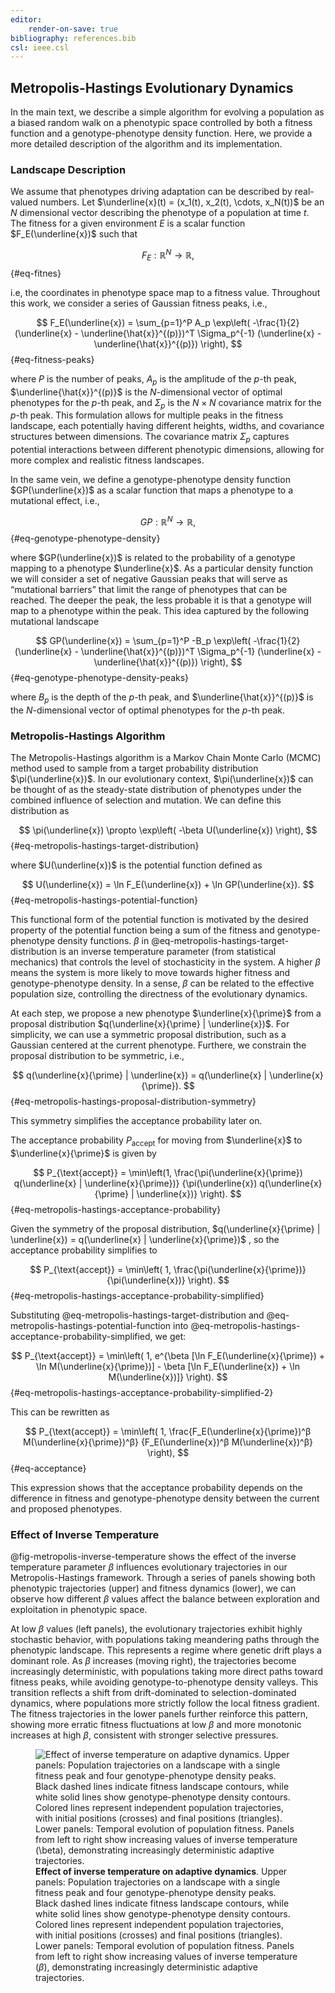 ```yaml
---
editor:
    render-on-save: true
bibliography: references.bib
csl: ieee.csl
---
```


## Metropolis-Hastings Evolutionary Dynamics {#sec-metropolis}

In the main text, we describe a simple algorithm for evolving a population as a
biased random walk on a phenotypic space controlled by both a fitness function
and a genotype-phenotype density function. Here, we provide a more detailed
description of the algorithm and its implementation. 

### Landscape Description

We assume that phenotypes driving adaptation can be described by real-valued
numbers. Let $\underline{x}(t) = (x_1(t), x_2(t), \cdots, x_N(t))$ be an $N$
dimensional vector describing the phenotype of a population at time $t$. The
fitness for a given environment $E$ is a scalar function $F_E(\underline{x})$
such that

$$
F_E: \mathbb{R}^N \to \mathbb{R},
$${#eq-fitnes}

i.e, the coordinates in phenotype space map to a fitness value. Throughout this
work, we consider a series of Gaussian fitness peaks, i.e.,

$$
F_E(\underline{x}) = 
\sum_{p=1}^P A_p 
\exp\left(
    -\frac{1}{2}
    (\underline{x} - \underline{\hat{x}}^{(p)})^T 
    \Sigma_p^{-1} 
    (\underline{x} - \underline{\hat{x}}^{(p)})
\right),
$${#eq-fitness-peaks}

where $P$ is the number of peaks, $A_p$ is the amplitude of the $p$-th peak,
$\underline{\hat{x}}^{(p)}$ is the $N$-dimensional vector of optimal phenotypes
for the $p$-th peak, and $\Sigma_p$ is the $N \times N$ covariance matrix for
the $p$-th peak. This formulation allows for multiple peaks in the fitness
landscape, each potentially having different heights, widths, and covariance
structures between dimensions. The covariance matrix $\Sigma_p$ captures
potential interactions between different phenotypic dimensions, allowing for
more complex and realistic fitness landscapes.

In the same vein, we define a genotype-phenotype density function
$GP(\underline{x})$ as a scalar function that maps a phenotype to a mutational
effect, i.e.,

$$
GP: \mathbb{R}^N \to \mathbb{R},
$${#eq-genotype-phenotype-density}

where $GP(\underline{x})$ is related to the probability of a genotype mapping to
a phenotype $\underline{x}$. As a particular density function we will consider a
set of negative Gaussian peaks that will serve as "mutational barriers" that
limit the range of phenotypes that can be reached. The deeper the peak, the less
probable it is that a genotype will map to a phenotype within the peak. This
idea captured by the following mutational landscape

$$
GP(\underline{x}) = 
\sum_{p=1}^P -B_p 
\exp\left(
    -\frac{1}{2}
    (\underline{x} - \underline{\hat{x}}^{(p)})^T 
    \Sigma_p^{-1} 
    (\underline{x} - \underline{\hat{x}}^{(p)})
\right),
$${#eq-genotype-phenotype-density-peaks}

where $B_p$ is the depth of the $p$-th peak, and $\underline{\hat{x}}^{(p)}$ is
the $N$-dimensional vector of optimal phenotypes for the $p$-th peak.

### Metropolis-Hastings Algorithm

The Metropolis-Hastings algorithm is a Markov Chain Monte Carlo (MCMC) method
used to sample from a target probability distribution $\pi(\underline{x})$. In
our evolutionary context, $\pi(\underline{x})$ can be thought of as the
steady-state distribution of phenotypes under the combined influence of
selection and mutation. We can define this distribution as

$$
\pi(\underline{x}) \propto \exp\left(
    -\beta U(\underline{x})
\right),
$${#eq-metropolis-hastings-target-distribution}

where $U(\underline{x})$ is the potential function defined as

$$
U(\underline{x}) = \ln F_E(\underline{x}) + \ln GP(\underline{x}).
$${#eq-metropolis-hastings-potential-function}

This functional form of the potential function is motivated by the desired
property of the potential function being a sum of the fitness and
genotype-phenotype density functions. $\beta$ in
@eq-metropolis-hastings-target-distribution is an inverse temperature parameter
(from statistical mechanics) that controls the level of stochasticity in the
system. A higher $\beta$ means the system is more likely to move towards higher
fitness and genotype-phenotype density. In a sense, $\beta$ can be related to
the effective population size, controlling the directness of the evolutionary
dynamics.

At each step, we propose a new phenotype $\underline{x}{\prime}$ from a proposal
distribution $q(\underline{x}{\prime} | \underline{x})$. For simplicity, we can
use a symmetric proposal distribution, such as a Gaussian centered at the
current phenotype. Furthere, we constrain the proposal distribution to be
symmetric, i.e.,

$$
q(\underline{x}{\prime} | \underline{x}) = 
q(\underline{x} | \underline{x}{\prime}).
$${#eq-metropolis-hastings-proposal-distribution-symmetry}

This symmetry simplifies the acceptance probability later on.

The acceptance probability  $P_{\text{accept}}$  for moving from
$\underline{x}$  to  $\underline{x}{\prime}$  is given by

$$
P_{\text{accept}} = 
\min\left(1, 
    \frac{\pi(\underline{x}{\prime}) q(\underline{x} | \underline{x}{\prime})}
    {\pi(\underline{x}) q(\underline{x}{\prime} | \underline{x})}
\right).
$${#eq-metropolis-hastings-acceptance-probability}

Given the symmetry of the proposal distribution,  $q(\underline{x}{\prime} |
\underline{x}) = q(\underline{x} | \underline{x}{\prime})$ , so the acceptance
probability simplifies to

$$
P_{\text{accept}} = \min\left(
    1, 
    \frac{\pi(\underline{x}{\prime})}{\pi(\underline{x})}
    \right).
$${#eq-metropolis-hastings-acceptance-probability-simplified}

Substituting @eq-metropolis-hastings-target-distribution and
@eq-metropolis-hastings-potential-function into
@eq-metropolis-hastings-acceptance-probability-simplified, we get:

$$
P_{\text{accept}} = \min\left(
    1, 
    e^{\beta [\ln F_E(\underline{x}{\prime}) + \ln M(\underline{x}{\prime})] - 
    \beta [\ln F_E(\underline{x}) + \ln M(\underline{x})]}
    \right).
$${#eq-metropolis-hastings-acceptance-probability-simplified-2}

This can be rewritten as

$$
P_{\text{accept}} = \min\left(
    1,
    \frac{F_E(\underline{x}{\prime})^β M(\underline{x}{\prime})^β}
    {F_E(\underline{x})^β M(\underline{x})^β}
\right),
$${#eq-acceptance}

This expression shows that the acceptance probability depends on the difference
in fitness and genotype-phenotype density between the current and proposed
phenotypes.

### Effect of Inverse Temperature

@fig-metropolis-inverse-temperature shows the effect of the inverse temperature
parameter $\beta$ influences evolutionary trajectories in our
Metropolis-Hastings framework. Through a series of panels showing both
phenotypic trajectories (upper) and fitness dynamics (lower), we can observe how
different $\beta$ values affect the balance between exploration and exploitation
in phenotypic space.

At low $\beta$ values (left panels), the evolutionary trajectories exhibit
highly stochastic behavior, with populations taking meandering paths through the
phenotypic landscape. This represents a regime where genetic drift plays a
dominant role. As $\beta$ increases (moving right), the trajectories become
increasingly deterministic, with populations taking more direct paths toward
fitness peaks, while avoiding genotype-to-phenotype density valleys. This
transition reflects a shift from drift-dominated to selection-dominated
dynamics, where populations more strictly follow the local fitness gradient. The
fitness trajectories in the lower panels further reinforce this pattern, showing
more erratic fitness fluctuations at low $\beta$ and more monotonic increases at
high $\beta$, consistent with stronger selective pressures.

![**Effect of inverse temperature on adaptive dynamics**. Upper panels:
Population trajectories on a landscape with a single fitness peak and four
genotype-phenotype density peaks. Black dashed lines indicate fitness landscape
contours, while white solid lines show genotype-phenotype density contours.
Colored lines represent independent population trajectories, with initial
positions (crosses) and final positions (triangles). Lower panels: Temporal
evolution of population fitness. Panels from left to right show increasing
values of inverse temperature ($\beta$), demonstrating increasingly
deterministic adaptive trajectories.](./fig/supplementary/figSI_sim_beta_effect){#fig-metropolis-inverse-temperature}
